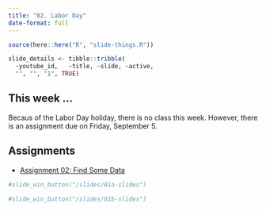 ```yaml
---
title: "02. Labor Day"
date-format: full
---
```


```r
source(here::here("R", "slide-things.R"))

slide_details <- tibble::tribble(
  ~youtube_id,   ~title, ~slide, ~active,
  "", "", "1", TRUE)

```

## This week ...

Becaus of the Labor Day holiday, there is no class this week. However, there is an assignment due on Friday, September 5.

## Assignments

- [Assignment 02: Find Some Data](/assignment/02-assignment-find-some-data.qmd)



```{=html}
<script type="application/javascript">

function resizeIFrameToFitContent( iFrame ) {

   iFrame.width  = document.getElementById("quarto-document-content").clientWidth;
   iFrame.height  = (document.getElementById("quarto-document-content").clientWidth * 0.5625)
}

window.addEventListener('DOMContentLoaded', function(e) {

    var iFrame = document.getElementById( 'quartoframe' );
    resizeIFrameToFitContent( iFrame );
    } );

</script>
<!--iframe class="slide-deck" id="quartoframe" src="../slides/01-slides-bigpicture.html"></iframe-->


```
```r
#slide_win_button("/slides/01a-slides")
```


```{=html}
<!--iframe class="slide-deck" id="quartoframe" src="../slides/01b-slides.html"></iframe-->
```

```r
#slide_win_button("/slides/01b-slides")
```
